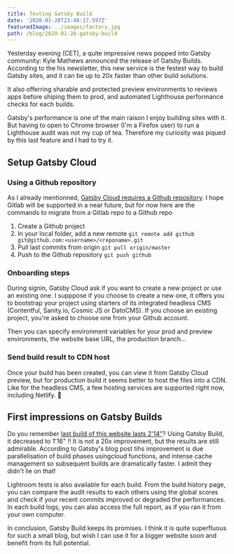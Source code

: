 ```yaml
---
title: Testing Gatsby Build
date: '2020-01-28T23:48:17.597Z'
featuredImage: ../images/factory.jpg
path: /blog/2020-01-28-gatsby-build
---
```


Yesterday evening (CET), a quite impressive news popped into Gatsby community: Kyle Mathews announced the release of Gatsby Builds.
According to the his newsletter, this new service is the festest way to build Gatsby sites, and it can be up to 20x faster than other build solutions.

It also offerring sharable and protected preview environments to reviews apps before shiping them to prod, and automated Lighthouse performance checks for each builds.

Gatsby's performance is one of the main raison I enjoy building sites with it. But having to open to Chrome browser (I'm a Firefox user) to run a Lighthouse audit was not my cup of tea. Therefore my curiosity was piqued by this last feature and I had to try it.

## Setup Gatsby Cloud

### Using a Github repository

As I already mentionned, [Gatsby Cloud requires a Github repository](/blog/2020-01-10-challenge-2). I hope Gitlab will be supported in a near future, but for now here are the commands to migrate from a Gitlab repo to a Github repo

1. Create a Github project
1. In your local folder, add a new remote `git remote add github git@github.com:<username>/<reponame>.git`
1. Pull last commits from origin `git pull origin/master`
1. Push to the Github repository `git push github`

### Onboarding steps

During signin, Gatsby Cloud ask if you want to create a new project or use an existing one. I supppose if you choose to create a new one, it offers you to bootstrap your project using starters of its integrated headless CMS (Contentful, Sanity.io, Cosmic JS or DatoCMS). If you choose an existing project, you're asked to choose one from your Github account.

Then you can specify environment variables for your prod and preview environments, the website base URL, the production branch...

### Send build result to CDN host

Once your build has been created, you can view it from Gatsby Cloud preview, but for production build it seems better to host the files into a CDN. Like for the headless CMS, a few hosting services are supported right now, including Netlify. 🕺

## First impressions on Gatsby Builds

Do you remember [last build of this website lasts 2'14"](/blog/2020-01-22-gatsby-image)? Using Gatsby Build, it decreased to 1'16" !! It is not a 20x improvement, but the results are still admirable. According to Gatsby's blog post tihs improvement is due parallelisation of build phases usingcloud functions, and intense cache management so subsequent builds are dramatically faster. I admit they didn't lie on that!

Lightroom tests is also available for each build. From the build history page, you can compare the audit results to each others using the global scores and check if your recent commits improved or degraded the performances. In each build logs, you can also access the full report, as if you ran it from your own computer.

In conclusion, Gatsby Build keeps its promises. I think it is quite superfluous for such a small blog, but wish I can use it for a bigger website soon and benefit from its full potential.
